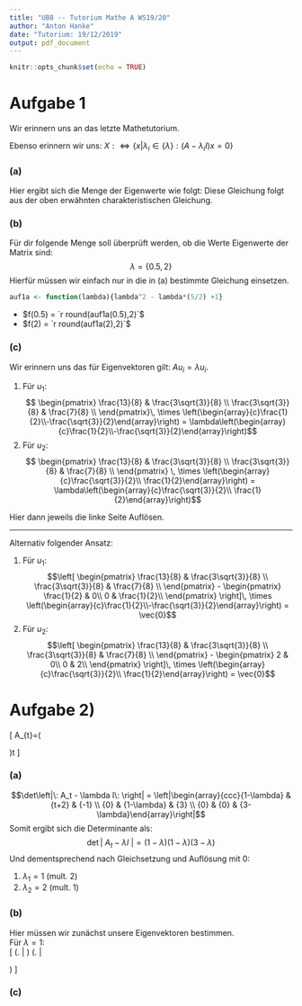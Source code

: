 ```yaml
---
title: "UB8 -- Tutorium Mathe A WS19/20"
author: "Anton Hanke"
date: "Tutorium: 19/12/2019"
output: pdf_document
---
```


```r
knitr::opts_chunk$set(echo = TRUE)
```

# Aufgabe 1

Wir erinnern uns an das letzte Mathetutorium.
\begin{align*}
    A&=
    \begin{pmatrix}
    \alpha_{1} & \alpha_{2} \\
    \alpha_{3} & \alpha_{4}
    \end{pmatrix} \\
    \det & |A-\lambda I|=0 \\
    \Rightarrow&
    \left|
    \begin{array}{ll}
    \alpha_{1}-\lambda & \alpha_{2} \\
    \alpha_{3} & \alpha_{4}-\lambda\\
    \end{array}\right|=0\\
    \overset{\text{Lap. Entwicklungssatz}}{\longrightarrow}&
    \,\left\{
    \begin{array}{l}
    {(\alpha_1-\lambda)(\alpha_4 - \lambda)- \alpha_2 \alpha_{3}=0} \\ 
    {\lambda=\left\{\mu \in \mathbb{R}\, |\, \alpha_{1} \alpha_{4}+\lambda^{2}-\lambda\left(\alpha_{1}+\alpha_{4}\right)-\alpha_{2}, \alpha_{3}=0\right\}}
    \end{array}
    \right.
\end{align*}

Ebenso erinnern wir uns:
$X:\Leftrightarrow\left\{x | \lambda_{i} \in\{\lambda\}:(A-\lambda_i I) x=0\right\}$

### (a)
Hier ergibt sich die Menge der Eigenwerte wie folgt:
\begin{align*}
    \det\left|\:
        \begin{pmatrix}
            \frac{13}{8} & \frac{3\sqrt{3}}{8} \\
            \frac{3\sqrt{3}}{8} & \frac{7}{8} \\
        \end{pmatrix} - 
        \begin{pmatrix}
            \lambda & 0\\
            0 & \lambda\\
        \end{pmatrix}
    \: \right|\, \overset{!}{=}\,\,&\,
    \left\{
    \begin{array}{l}
    {\left(\frac{13}{8}-\lambda\right)
    \left(\frac{7}{8} - \lambda\right) - 
    \left( \frac{3\sqrt{3}}{8} \right)^{2}=0} \\
    {\lambda=\left\{\lambda \in \mathbb{R}\, \left|\,
    \lambda^{2}-\frac{5}{2}\cdot\lambda + 
    \underbrace{\frac{13\cdot 7}{8^2} - \left( \frac{3\sqrt{3}}{8} \right)^{2}}_{=1}=0\right\}\right.}
    \end{array}
    \right.\\
\end{align*}
Diese Gleichung folgt aus der oben erwähnten charakteristischen Gleichung.

### (b)
Für dir folgende Menge soll überprüft werden, ob die Werte Eigenwerte der Matrix sind:
$$\lambda = \left\{ 0.5, 2 \right\}$$
Hierfür müssen wir einfach nur in die in (a) bestimmte Gleichung einsetzen.
```r
auf1a <- function(lambda){lambda^2 - lambda*(5/2) +1}
```

- $f(0.5) = `r round(auf1a(0.5),2)`$
- $f(2) = `r round(auf1a(2),2)`$

### (c)
Wir erinnern uns das für Eigenvektoren gilt: $Au_i = \lambda u_i$.

1) Für $u_1$:  
   $$
   \begin{pmatrix}
        \frac{13}{8} & \frac{3\sqrt{3}}{8} \\
        \frac{3\sqrt{3}}{8} & \frac{7}{8} \\
   \end{pmatrix}\, \times \left(\begin{array}{c}\frac{1}{2}\\-\frac{\sqrt{3}}{2}\end{array}\right) = \lambda\left(\begin{array}{c}\frac{1}{2}\\-\frac{\sqrt{3}}{2}\end{array}\right)$$
2) Für $u_2$:  
   $$
   \begin{pmatrix}
        \frac{13}{8} & \frac{3\sqrt{3}}{8} \\
        \frac{3\sqrt{3}}{8} & \frac{7}{8} \\
   \end{pmatrix}
   \, \times \left(\begin{array}{c}\frac{\sqrt{3}}{2}\\ \frac{1}{2}\end{array}\right) = 
   \lambda\left(\begin{array}{c}\frac{\sqrt{3}}{2}\\ \frac{1}{2}\end{array}\right)$$

Hier dann jeweils die linke Seite Auflösen.

------------------------------------

Alternativ folgender Ansatz:

1) Für $u_1$:
   $$\left[
   \begin{pmatrix}
        \frac{13}{8} & \frac{3\sqrt{3}}{8} \\
        \frac{3\sqrt{3}}{8} & \frac{7}{8} \\
   \end{pmatrix} -
   \begin{pmatrix}
        \frac{1}{2} & 0\\
        0 & \frac{1}{2}\\
   \end{pmatrix}
   \right]\, \times \left(\begin{array}{c}\frac{1}{2}\\-\frac{\sqrt{3}}{2}\end{array}\right) = \vec{0}$$
2) Für $u_2$:
   $$\left[
   \begin{pmatrix}
        \frac{13}{8} & \frac{3\sqrt{3}}{8} \\
        \frac{3\sqrt{3}}{8} & \frac{7}{8} \\
   \end{pmatrix} -
   \begin{pmatrix}
        2 & 0\\
        0 & 2\\
   \end{pmatrix}
   \right]\, \times \left(\begin{array}{c}\frac{\sqrt{3}}{2}\\ \frac{1}{2}\end{array}\right) = \vec{0}$$


# Aufgabe 2)
\[
A_{t}=\left(\begin{array}{ccc}{1} & {t+2} & {-1} \\ {0} & {1} & {3} \\ {0} & {0} & {3}\end{array}\right)\quad t \in \mathbb{R}
\]

### (a)
$$\det\left|\: A_t - \lambda I\: \right| = \left|\begin{array}{ccc}{1-\lambda} & {t+2} & {-1} \\ {0} & {1-\lambda} & {3} \\ {0} & {0} & {3-\lambda}\end{array}\right|$$
Somit ergibt sich die Determinante als:
$$\det\left|\: A_t - \lambda I\: \right| = (1-\lambda)(1-\lambda)(3-\lambda)$$
Und dementsprechend nach Gleichsetzung und Auflösung mit 0:

1) $\lambda_1 = 1$ (mult. 2)
2) $\lambda_2 = 2$ (mult. 1)

### (b)
Hier müssen wir zunächst unsere Eigenvektoren bestimmen.  
Für $\lambda =1$:  
\[
\left(\left.
\begin{matrix}
    0   &   t+2 &   -1\\
    0   &   0   &   3 \\
    0   &   0   &   2 \\
\end{matrix}\right|
\begin{array}{c}0\\0\\0\end{array}
\right) \overset{3- \frac{2}{3} 2}{\longrightarrow} \left(\left.
\begin{matrix}
    0   &   \fbox{t+2} &   -1\\
    0   &   0   &   \fbox{3} \\
    0   &   0   &   0 \\
\end{matrix}\right|
\begin{array}{c}0\\0\\0\end{array}
\right)
\]

### (c)

